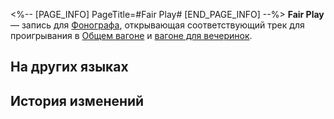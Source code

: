 <%-- [PAGE_INFO]
PageTitle=#Fair Play#
[END_PAGE_INFO] --%>
{{Предмет Инфобокс
|id          = 210303
|Изображение = Предмет Fair Play.png
|Тип         = Запись
|Инвентарь   = Ценные предметы
|Редкость    = 3
|Эффект      = 
|Описание    = Запись, которую можно воспроизвести на фонографе экспресса. Это может быть случайное приобретение или подарок от кого-то другого. Когда играет музыка, всплывают самые разные воспоминания: улыбки, встречи, прикосновения и волнение битвы. Может быть, поэтому, даже несмотря на стремительный прогресс общества, люди всё ещё собирают записи.<br />Текущая запись содержит трек Fair Play.
}}
{{Описание|''Во-первых, для главного героя все подсказки должны быть ясными и понятными...''}}
'''Fair Play''' — запись для [[Фонограф]]а, открывающая соответствующий трек для проигрывания в [[Общий вагон|Общем вагоне]] и [[Вагон для вечеринок|вагоне для вечеринок]].

==На других языках==
{{На других языках
|en   = "Fair Play"
|zhs  = 《公平游戏》
|zht  = 《公平遊戲》
|ja   = 『フェア・ゲーム』
|ko   = ≪페어플레이≫
|es   = Juego limpio
|fr   = «&nbsp;Fair Play&nbsp;»
|ru   = Fair Play
|th   = "Fair Play"
|vi   = "Trò Chơi Công Bằng"
|de   = „Fairplay“
|id   = "Fair Play"
|pt   = "Fair Play"
}}

==История изменений==
{{История изменений|3.5}}